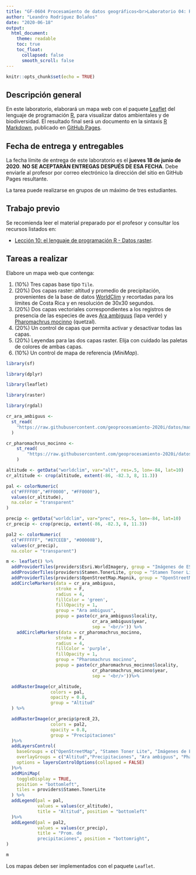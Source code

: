 ---
title: "GF-0604 Procesamiento de datos geográficos<br>Laboratorio 04: R - Datos raster 1"
author: "Leandro Rodríguez Bolaños"
date: "2020-06-18"
output:
  html_document:
    theme: readable    
    toc: true
    toc_float:
      collapsed: false
      smooth_scroll: false  
---

```{r setup, include=FALSE}
knitr::opts_chunk$set(echo = TRUE)
```

## Descripción general
En este laboratorio, elaborará un mapa web con el paquete [Leaflet](https://cran.r-project.org/web/packages/leaflet/) del lenguaje de programación [R](https://www.r-project.org/), para visualizar datos ambientales y de biodiversidad. El resultado final será un documento en la sintaxis [R Markdown](https://rmarkdown.rstudio.com/), publicado en [GitHub Pages](https://pages.github.com/).

## Fecha de entrega y entregables
La fecha límite de entrega de este laboratorio es el **jueves 18 de junio de 2020**. **NO SE ACEPTARÁN ENTREGAS DESPUÉS DE ESA FECHA**. Debe enviarle al profesor por correo electrónico la dirección del sitio en GitHub Pages resultante.

La tarea puede realizarse en grupos de un máximo de tres estudiantes.

## Trabajo previo
Se recomienda leer el material preparado por el profesor y consultar los recursos listados en:

* [Lección 10: el lenguaje de programación R - Datos raster](https://geoprocesamiento-2020i.github.io/leccion-10-r-datos-raster/).

## Tareas a realizar
Elabore un mapa web que contenga:

1. (10%) Tres capas base tipo  ```Tile```.
2. (20%) Dos capas raster: altitud y promedio de precipitación, provenientes de la base de datos [WorldClim](https://www.worldclim.org/) y recortadas para los límites de Costa Rica y en resolución de 30x30 segundos.
3. (20%) Dos capas vectoriales correspondientes a los registros de presencia de las especies de aves [Ara ambiguus](https://github.com/geoprocesamiento-2020i/datos/blob/master/biodiversidad/registros-presencia/cr/cr-ara-ambiguus.geojson) (lapa verde) y [Pharomachrus mocinno](https://github.com/geoprocesamiento-2020i/datos/blob/master/biodiversidad/registros-presencia/cr/cr_pharomachrus_mocinno.geojson) (quetzal).
4. (20%) Un control de capas que permita activar y desactivar todas las capas.
5. (20%) Leyendas para las dos capas raster. Elija con cuidado las paletas de colores de ambas capas.
6. (10%) Un control de mapa de referencia (_MiniMap_).


```{r}

library(sf)

library(dplyr)

library(leaflet)

library(raster)

library(rgdal)

cr_ara_ambiguus <-
  st_read(
    "https://raw.githubusercontent.com/geoprocesamiento-2020i/datos/master/biodiversidad/registros-presencia/cr/cr-ara-ambiguus.geojson"
  )

cr_pharomachrus_mocinno <-
    st_read(
        "https://raw.githubusercontent.com/geoprocesamiento-2020i/datos/master/biodiversidad/registros-presencia/cr/cr_pharomachrus_mocinno.geojson"
    )

altitude <- getData("worldclim", var="alt", res=.5, lon=-84, lat=10)
cr_altitude <- crop(altitude, extent(-86, -82.3, 8, 11.3))

pal <- colorNumeric(
  c("#FFFF00","#FF0000", "#FF0000"), 
  values(cr_altitude), 
  na.color = "transparent"
)

precip <- getData("worldclim", var="prec", res=.5, lon=-84, lat=10)
cr_precip <- crop(precip, extent(-86, -82.3, 8, 11.3))

pal2 <- colorNumeric(
  c("#FFFFFF", "#87CEEB", "#00008B"), 
  values(cr_precip), 
  na.color = "transparent")

m <- leaflet() %>% 
  addProviderTiles(providers$Esri.WorldImagery, group = "Imágenes de ESRI") %>% 
  addProviderTiles(providers$Stamen.TonerLite, group = "Stamen Toner Lite") %>%
  addProviderTiles(providers$OpenStreetMap.Mapnik, group = "OpenStreetMap") %>%
  addCircleMarkers(data = cr_ara_ambiguus,
                   stroke = F,
                   radius = 4,
                   fillColor = 'green',
                   fillOpacity = 1,
                   group = "Ara ambiguus",
                   popup = paste(cr_ara_ambiguus$locality, 
                                 cr_ara_ambiguus$year, 
                                 sep = '<br/>')) %>% 
    addCircleMarkers(data = cr_pharomachrus_mocinno,
                   stroke = F,
                   radius = 4,
                   fillColor = 'purple',
                   fillOpacity = 1,
                   group = "Pharomachrus mocinno",
                   popup = paste(cr_pharomachrus_mocinno$locality, 
                                 cr_pharomachrus_mocinno$year, 
                                 sep = '<br/>'))%>%

  addRasterImage(cr_altitude, 
                 colors = pal, 
                 opacity = 0.8, 
                 group = "Altitud"
  ) %>%

  addRasterImage(cr_precip$prec8_23, 
                 colors = pal2, 
                 opacity = 0.8, 
                 group = "Precipitaciones"
  )%>%
  addLayersControl(
    baseGroups = c("OpenStreetMap", "Stamen Toner Lite", "Imágenes de ESRI"),
    overlayGroups = c("Altitud","Precipitaciones", "Ara ambiguus", "Pharomachrus mocinno"),
    options = layersControlOptions(collapsed = FALSE)    
  )%>% 
  addMiniMap(
    toggleDisplay = TRUE,
    position = "bottomleft",
    tiles = providers$Stamen.TonerLite
  ) %>%
  addLegend(pal = pal, 
            values = values(cr_altitude), 
            title = "Altitud", position = "bottomleft"
  )%>% 
  addLegend(pal = pal2, 
            values = values(cr_precip), 
            title = "Prom. de 
            precipitaciones", position = "bottomright",
)

m

```


Los mapas deben ser implementados con el paquete ```Leaflet```.